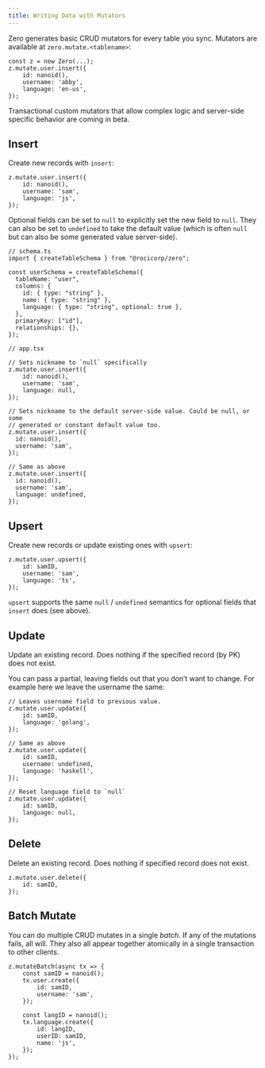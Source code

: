 ```yaml
---
title: Writing Data with Mutators
---
```


Zero generates basic CRUD mutators for every table you sync. Mutators are available at `zero.mutate.<tablename>`:

```tsx
const z = new Zero(...);
z.mutate.user.insert({
	id: nanoid(),
	username: 'abby',
	language: 'en-us',
});
```

<Note type="note">
  <aside>
    Transactional custom mutators that allow complex logic and server-side specific behavior are coming in beta.
  </aside>
</Note>

## Insert

Create new records with `insert`:

```tsx
z.mutate.user.insert({
	id: nanoid(),
	username: 'sam',
	language: 'js',
});
```

Optional fields can be set to `null` to explicitly set the new field to `null`. They can also be set to `undefined` to take the default value (which is often `null` but can also be some generated value server-side).

```tsx
// schema.ts
import { createTableSchema } from "@rocicorp/zero";

const userSchema = createTableSchema({
  tableName: "user",
  columns: {
    id: { type: "string" },
    name: { type: "string" },
    language: { type: "string", optional: true },
  },
  primaryKey: ["id"],
  relationships: {},
});

// app.tsx

// Sets nickname to `null` specifically
z.mutate.user.insert({
	id: nanoid(),
	username: 'sam',
	language: null,
});

// Sets nickname to the default server-side value. Could be null, or some
// generated or constant default value too.
z.mutate.user.insert({
  id: nanoid(),
  username: 'sam',
});

// Same as above
z.mutate.user.insert({
  id: nanoid(),
  username: 'sam',
  language: undefined,
});
```

## Upsert

Create new records or update existing ones with `upsert`:

```tsx
z.mutate.user.upsert({
	id: samID,
	username: 'sam',
	language: 'ts',
});
```

`upsert` supports the same `null` / `undefined` semantics for optional fields that `insert` does (see above).

## Update

Update an existing record. Does nothing if the specified record (by PK) does not exist.

You can pass a partial, leaving fields out that you don’t want to change. For example here we leave the username the same:

```tsx
// Leaves username field to previous value.
z.mutate.user.update({
	id: samID,
	language: 'golang',
});

// Same as above
z.mutate.user.update({
	id: samID,
	username: undefined,
	language: 'haskell',
});

// Reset language field to `null`
z.mutate.user.update({
	id: samID,
	language: null,
});
```

## Delete

Delete an existing record. Does nothing if specified record does not exist.

```tsx
z.mutate.user.delete({
	id: samID,
});
```

## Batch Mutate

You can do multiple CRUD mutates in a single *batch*. If any of the mutations fails, all will. They also all appear together atomically in a single transaction to other clients.

```tsx
z.mutateBatch(async tx => {
	const samID = nanoid();
	tx.user.create({
		id: samID,
		username: 'sam',
	});
	
	const langID = nanoid();
	tx.language.create({
		id: langID,
		userID: samID,
		name: 'js',
	});
});
```